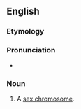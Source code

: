 ==English==

===Etymology===
{{prefix|en|idio|chromosome}}

===Pronunciation===
* {{IPA|/ˌɪdɪə(ʊ)ˈkɹəʊməsəʊm/|lang=en}}

===Noun===
{{en-noun}}

# {{lb|en|cytology}} A [[sex chromosome]].